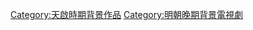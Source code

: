 {{明朝背景作品分類導航|背景電視劇}}

[[Category:天啟時期背景作品|Category:天啟時期背景作品]]
[[Category:明朝晚期背景電視劇|Category:明朝晚期背景電視劇]]
